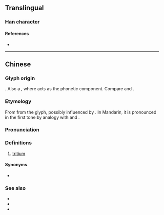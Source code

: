 {{character info/new}}
==Translingual==

===Han character===
{{Han char|rn=84|rad=气|as=03|sn=7|four=80217|canj=ONLLL|ids=⿹气川}}

====References====
* {{Han ref|kx=0599.041|hdz=32010.080|uh=6C1A|ud=27674|bh=CB4A|bd=52042}}

----

==Chinese==
{{zh-forms}}

===Glyph origin===
{{Han etym}}
{{Han compound|气|t1=gas|川|t2=three|ls=ic}}. Also a {{liushu|psc|nocap=y}}, where {{zh-l|川}} acts as the phonetic component. Compare {{zh-l|*氘|deuterium}} and {{zh-l|*氚|tritium}}.

===Etymology===
From {{zh-l|川}} from the glyph, possibly influenced by {{cog|NL.|tritium}}. In Mandarin, it is pronounced in the first tone by analogy with {{zh-l|氕|protium}} and {{zh-l|氘|deuterium}}.

===Pronunciation===
{{zh-pron
|m=chuān
|c=cyun1
|h=pfs=
|md=
|mn=
|w=
|cat=n
}}

===Definitions===
{{zh-hanzi}}

# [[tritium]]

====Synonyms====
* {{zh-l|超重氫}}

===See also===
* {{zh-l|氕|protium}}
* {{zh-l|氘|deuterium}}
* {{zh-l|氫|hydrogen}}
